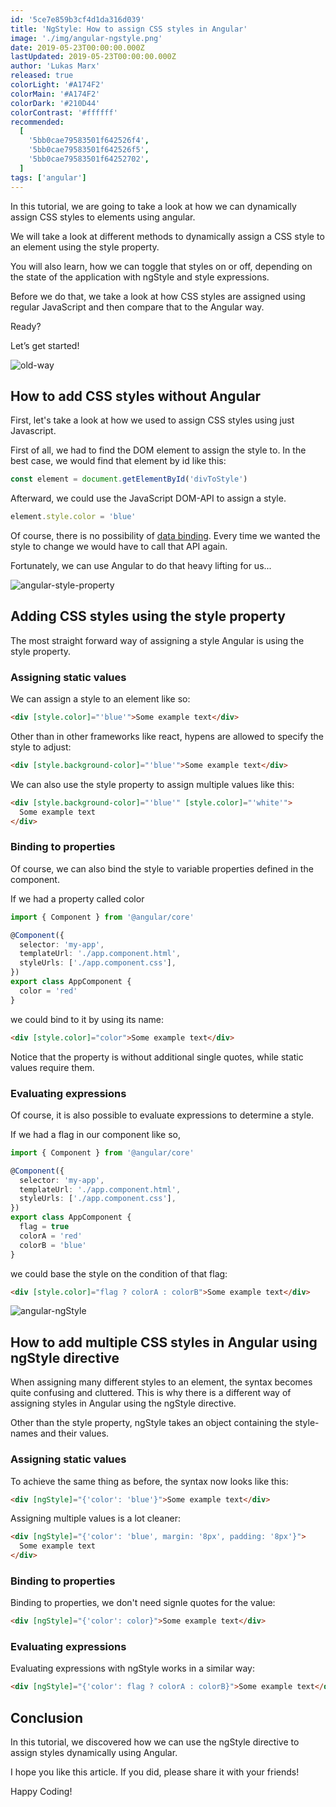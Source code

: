 ---
id: '5ce7e859b3cf4d1da316d039'
title: 'NgStyle: How to assign CSS styles in Angular'
image: './img/angular-ngstyle.png'
date: 2019-05-23T00:00:00.000Z
lastUpdated: 2019-05-23T00:00:00.000Z
author: 'Lukas Marx'
released: true
colorLight: '#A174F2'
colorMain: '#A174F2'
colorDark: '#210D44'
colorContrast: '#ffffff'
recommended:
  [
    '5bb0cae79583501f642526f4',
    '5bb0cae79583501f642526f5',
    '5bb0cae79583501f64252702',
  ]
tags: ['angular']
---

In this tutorial, we are going to take a look at how we can dynamically assign CSS styles to elements using angular.

We will take a look at different methods to dynamically assign a CSS style to an element using the style property.

<AffiliateAd tag="angular" />

You will also learn, how we can toggle that styles on or off, depending on the state of the application with ngStyle and style expressions.

Before we do that, we take a look at how CSS styles are assigned using regular JavaScript and then compare that to the Angular way.

Ready?

Let’s get started!

![old-way](./img/angular-ngstyle-old-way-banner.png)

## How to add CSS styles without Angular

First, let's take a look at how we used to assign CSS styles using just Javascript.

First of all, we had to find the DOM element to assign the style to. In the best case, we would find that element by id like this:

```typescript
const element = document.getElementById('divToStyle')
```

Afterward, we could use the JavaScript DOM-API to assign a style.

```typescript
element.style.color = 'blue'
```

Of course, there is no possibility of [data binding](/posts/angular-data-binding). Every time we wanted the style to change we would have to call that API again.

Fortunately, we can use Angular to do that heavy lifting for us...

![angular-style-property](./img/angular-ngstyle-style-property-banner.png)

## Adding CSS styles using the style property

The most straight forward way of assigning a style Angular is using the style property.

### Assigning static values

We can assign a style to an element like so:

```html
<div [style.color]="'blue'">Some example text</div>
```

Other than in other frameworks like react, hypens are allowed to specify the style to adjust:

```html
<div [style.background-color]="'blue'">Some example text</div>
```

We can also use the style property to assign multiple values like this:

```html
<div [style.background-color]="'blue'" [style.color]="'white'">
  Some example text
</div>
```

### Binding to properties

Of course, we can also bind the style to variable properties defined in the component.

If we had a property called color

```typescript
import { Component } from '@angular/core'

@Component({
  selector: 'my-app',
  templateUrl: './app.component.html',
  styleUrls: ['./app.component.css'],
})
export class AppComponent {
  color = 'red'
}
```

we could bind to it by using its name:

```html
<div [style.color]="color">Some example text</div>
```

Notice that the property is without additional single quotes, while static values require them.

### Evaluating expressions

Of course, it is also possible to evaluate expressions to determine a style.

If we had a flag in our component like so,

```typescript
import { Component } from '@angular/core'

@Component({
  selector: 'my-app',
  templateUrl: './app.component.html',
  styleUrls: ['./app.component.css'],
})
export class AppComponent {
  flag = true
  colorA = 'red'
  colorB = 'blue'
}
```

we could base the style on the condition of that flag:

```html
<div [style.color]="flag ? colorA : colorB">Some example text</div>
```

![angular-ngStyle](./img/angular-ngstyle-ngStyle-banner.png)

## How to add multiple CSS styles in Angular using ngStyle directive

When assigning many different styles to an element, the syntax becomes quite confusing and cluttered.
This is why there is a different way of assigning styles in Angular using the ngStyle directive.

Other than the style property, ngStyle takes an object containing the style-names and their values.

### Assigning static values

To achieve the same thing as before, the syntax now looks like this:

```html
<div [ngStyle]="{'color': 'blue'}">Some example text</div>
```

Assigning multiple values is a lot cleaner:

```html
<div [ngStyle]="{'color': 'blue', margin: '8px', padding: '8px'}">
  Some example text
</div>
```

### Binding to properties

Binding to properties, we don't need signle quotes for the value:

```html
<div [ngStyle]="{'color': color}">Some example text</div>
```

### Evaluating expressions

Evaluating expressions with ngStyle works in a similar way:

```html
<div [ngStyle]="{'color': flag ? colorA : colorB}">Some example text</div>
```

## Conclusion

In this tutorial, we discovered how we can use the ngStyle directive to assign styles dynamically using Angular.

<AffiliateAd tag="angular" />

I hope you like this article. If you did, please share it with your friends!

Happy Coding!
